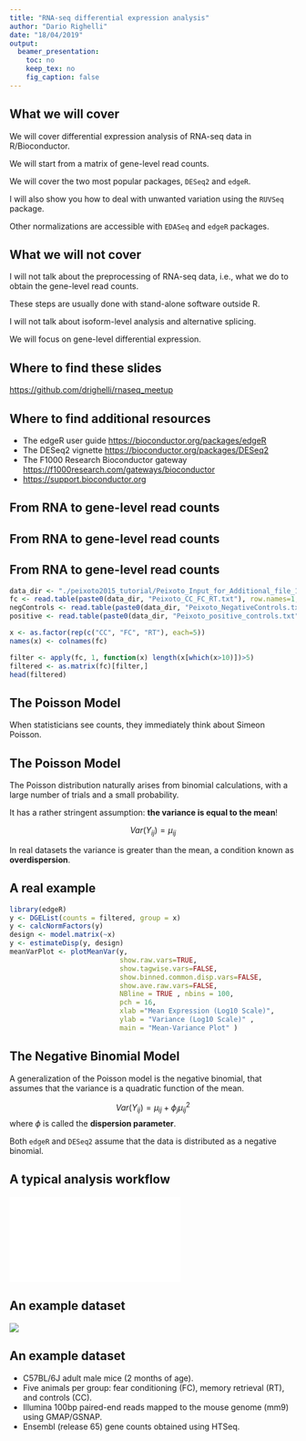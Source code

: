 ```yaml
---
title: "RNA-seq differential expression analysis"
author: "Dario Righelli"
date: "18/04/2019"
output:
  beamer_presentation:
    toc: no
    keep_tex: no
    fig_caption: false
---
```


## What we will cover

We will cover differential expression analysis of RNA-seq data in R/Bioconductor.

We will start from a matrix of gene-level read counts.

We will cover the two most popular packages, `DESeq2` and `edgeR`.

I will also show you how to deal with unwanted variation using the `RUVSeq` package.

Other normalizations are accessible with `EDASeq` and `edgeR` packages. 

## What we will not cover

I will not talk about the preprocessing of RNA-seq data, i.e., what we do to obtain the gene-level read counts.

These steps are usually done with stand-alone software outside R.

I will not talk about isoform-level analysis and alternative splicing.

We will focus on gene-level differential expression.

## Where to find these slides

\Large

[https://github.com/drighelli/rnaseq_meetup](github.com/drighelli/rnaseq_meetup)

## Where to find additional resources

- The edgeR user guide [https://bioconductor.org/packages/edgeR](bioconductor.org/packages/edgeR)
- The DESeq2 vignette  [https://bioconductor.org/packages/DESeq2](bioconductor.org/packages/DESeq2)
- The F1000 Research Bioconductor gateway [https://f1000research.com/gateways/bioconductor](f1000research.com/gateways/bioconductor)
-  [https://support.bioconductor.org](support.bioconductor.org)

## From RNA to gene-level read counts

\centering
\includegraphics[width=.6\linewidth]{central_dogma}

## From RNA to gene-level read counts

\centering
\includegraphics[width=\linewidth]{rna-seq.jpg}

## From RNA to gene-level read counts

\scriptsize
```r
data_dir <- "./peixoto2015_tutorial/Peixoto_Input_for_Additional_file_1/"
fc <- read.table(paste0(data_dir, "Peixoto_CC_FC_RT.txt"), row.names=1, header=TRUE)
negControls <- read.table(paste0(data_dir, "Peixoto_NegativeControls.txt"), sep='\t', header=TRUE, as.is=TRUE)
positive <- read.table(paste0(data_dir, "Peixoto_positive_controls.txt"), as.is=TRUE, sep='\t', header=TRUE)

x <- as.factor(rep(c("CC", "FC", "RT"), each=5))
names(x) <- colnames(fc)

filter <- apply(fc, 1, function(x) length(x[which(x>10)])>5)
filtered <- as.matrix(fc)[filter,]
head(filtered)
```

## The Poisson Model

When statisticians see counts, they immediately think about Simeon Poisson.

\centering
\includegraphics[width=.7\linewidth]{Simeon_Poisson}

## The Poisson Model

The Poisson distribution naturally arises from binomial calculations, with a large number of trials and a small probability.

It has a rather stringent assumption: **the variance is equal to the mean**!

$$
Var(Y_{ij}) = \mu_{ij}
$$

In real datasets the variance is greater than the mean, a condition known as **overdispersion**.

## A real example

```r
library(edgeR)
y <- DGEList(counts = filtered, group = x)
y <- calcNormFactors(y)
design <- model.matrix(~x)
y <- estimateDisp(y, design)
meanVarPlot <- plotMeanVar(y, 
                           show.raw.vars=TRUE, 
                           show.tagwise.vars=FALSE,
                           show.binned.common.disp.vars=FALSE,
                           show.ave.raw.vars=FALSE, 
                           NBline = TRUE , nbins = 100,
                           pch = 16, 
                           xlab ="Mean Expression (Log10 Scale)", 
                           ylab = "Variance (Log10 Scale)" , 
                           main = "Mean-Variance Plot" )
```

## The Negative Binomial Model

A generalization of the Poisson model is the negative binomial, that assumes that the variance is a quadratic function of the mean.

$$
Var(Y_{ij}) = \mu_{ij} + \phi_j \mu_{ij}^2
$$
where $\phi$ is called the **dispersion parameter**.

Both `edgeR` and `DESeq2` assume that the data is distributed as a negative binomial.

## A typical analysis workflow
\centering
![](flow.pdf)

## An example dataset

![](FCdesign.png)

## An example dataset

- C57BL/6J adult male mice (2 months of age). 
- Five animals per group: fear conditioning (FC), memory retrieval (RT), and controls (CC).
- Illumina 100bp paired-end reads mapped to the mouse genome (mm9) using GMAP/GSNAP.
- Ensembl (release 65) gene counts obtained using HTSeq.


